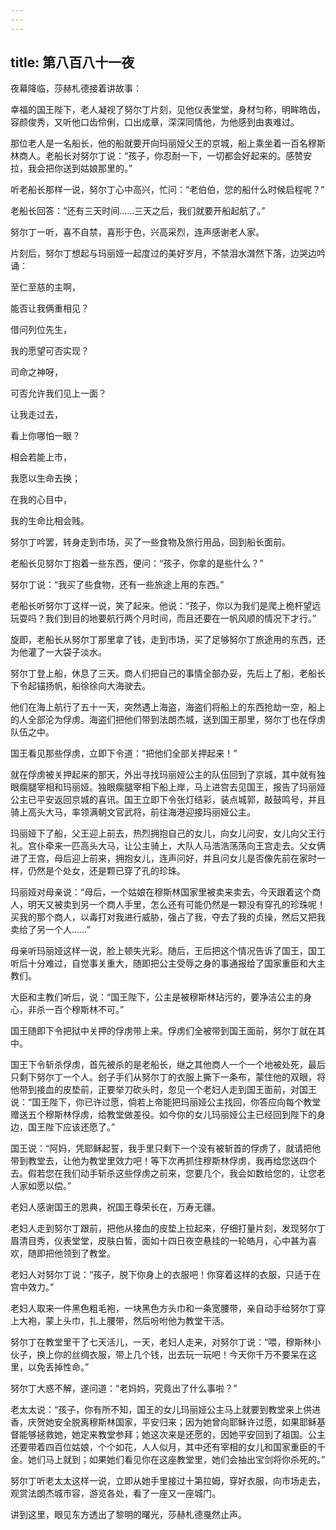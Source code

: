 ```yaml
---
---
---
```

title: 第八百八十一夜
---






夜幕降临，莎赫札德接着讲故事：





幸福的国王陛下，老人凝视了努尔丁片刻，见他仪表堂堂，身材匀称，明眸皓齿，容颜俊秀，又听他口齿伶俐，口出成章，深深同情他，为他感到由衷难过。

那位老人是一名船长，他的船就要开向玛丽娅父王的京城，船上乘坐着一百名穆斯林商人。老船长对努尔丁说：“孩子，你忍耐一下，一切都会好起来的。感赞安拉，我会把你送到姑娘那里的。”

听老船长那样一说，努尔丁心中高兴，忙问：“老伯伯，您的船什么时候启程呢？”

老船长回答：“还有三天时间……三天之后，我们就要开船起航了。”

努尔丁一听，喜不自禁，喜形于色，兴高采烈，连声感谢老人家。

片刻后，努尔丁想起与玛丽娅一起度过的美好岁月，不禁泪水潸然下落，边哭边吟诵：


至仁至慈的主啊，

能否让我俩重相见？

借问列位先生，

我的愿望可否实现？

司命之神呀，

可否允许我们见上一面？

让我走过去，

看上你哪怕一眼？

相会若能上市，

我愿以生命去换；

在我的心目中，

我的生命比相会贱。



努尔丁吟罢，转身走到市场，买了一些食物及旅行用品，回到船长面前。

老船长见努尔丁抱着一些东西，便问：“孩子，你拿的是些什么？”

努尔丁说：“我买了些食物，还有一些旅途上用的东西。”

老船长听努尔丁这样一说，笑了起来。他说：“孩子，你以为我们是爬上桅杆望远玩耍吗？我们到目的地要航行两个月时间，而且还要在一帆风顺的情况下才行。”

旋即，老船长从努尔丁那里拿了钱，走到市场，买了足够努尔丁旅途用的东西，还为他灌了一大袋子淡水。

努尔丁登上船，休息了三天。商人们把自己的事情全部办妥，先后上了船，老船长下令起锚扬帆，船徐徐向大海驶去。

他们在海上航行了五十一天，突然遇上海盗，海盗们将船上的东西抢劫一空，船上的人全部沦为俘虏。海盗们把他们带到法朗杰城，送到国王那里，努尔丁也在俘虏队伍之中。

国王看见那些俘虏，立即下令道：“把他们全部关押起来！”

就在俘虏被关押起来的那天，外出寻找玛丽娅公主的队伍回到了京城，其中就有独眼瘸腿宰相和玛丽娅。独眼瘸腿宰相下船上岸，马上进宫去见国王，报告了玛丽娅公主已平安返回京城的喜讯。国王立即下令张灯结彩，装点城郭，敲鼓鸣号，并且骑上高头大马，率领满朝文官武将，前往海港迎接玛丽娅公主。

玛丽娅下了船，父王迎上前去，热烈拥抱自己的女儿，向女儿问安，女儿向父王行礼。宫仆牵来一匹高头大马，让公主骑上，大队人马浩浩荡荡向王宫走去。父女俩进了王宫，母后迎上前来，拥抱女儿，连声问好，并且问女儿是否像先前在家时一样，仍然是个处女，还是颗已穿了孔的珍珠。

玛丽娅对母亲说：“母后，一个姑娘在穆斯林国家里被卖来卖去，今天跟着这个商人，明天又被卖到另一个商人手里，怎么还有可能仍然是一颗没有穿孔的珍珠呢！买我的那个商人，以毒打对我进行威胁，强占了我，夺去了我的贞操，然后又把我卖给了另一个人……”

母亲听玛丽娅这样一说，脸上顿失光彩。随后，王后把这个情况告诉了国王，国工听后十分难过，自觉事关重大，随即把公主受辱之身的事通报给了国家重臣和大主教们。

大臣和主教们听后，说：“国王陛下，公主是被穆斯林玷污的，要净洁公主的身心，非杀一百个穆斯林不可。”

国王随即下令把狱中关押的俘虏带上来。俘虏们全被带到国王面前，努尔丁就在其中。

国王下令斩杀俘虏，首先被杀的是老船长，继之其他商人一个一个地被处死，最后只剩下努尔丁一个人。刽子手们从努尔丁的衣服上撕下一条布，蒙住他的双眼，将他带到接血的皮垫前，正要举刀砍头时，忽见一个老妇人走到国王面前，对国王说：“国王陛下，你已许过愿，倘若上帝能把玛丽娅公主找回，你答应向每个教堂赠送五个穆斯林俘虏，给教堂做差役。如今你的女儿玛丽娅公主已经回到陛下的身边，国王陛下应该还愿了。”

国王说：“阿妈，凭耶稣起誓，我手里只剩下一个没有被斩首的俘虏了，就请把他带到教堂去，让他为教堂里效力吧！等下次再抓住穆斯林俘虏，我再给您送四个去。假若您在我们动手斩杀这些俘虏之前来，您要几个，我会如数给您的，让您老人家如愿以偿。”

老妇人感谢国王的恩典，祝国王尊荣长在，万寿无疆。

老妇人走到努尔丁跟前，把他从接血的皮垫上拉起来，仔细打量片刻，发现努尔丁眉清目秀，仪表堂堂，皮肤白皙，面如十四日夜空悬挂的一轮皓月，心中甚为喜欢，随即把他领到了教堂。

老妇人对努尔丁说：“孩子，脱下你身上的衣服吧！你穿着这样的衣服，只适于在宫中效力。”

老妇人取来一件黑色粗毛袍，一块黑色方头巾和一条宽腰带，亲自动手给努尔丁穿上大袍，蒙上头巾，扎上腰带，然后吩咐他为教堂干活。

努尔丁在教堂里干了七天活儿，一天，老妇人走来，对努尔丁说：“喂，穆斯林小伙子，换上你的丝绸衣服，带上几个钱，出去玩一玩吧！今天你千万不要呆在这里，以免丢掉性命。”

努尔丁大惑不解，遂问道：“老妈妈，究竟出了什么事啦？”

老太太说：“孩子，你有所不知，国王的女儿玛丽娅公主马上就要到教堂来上供进香，庆贺她安全脱离穆斯林国家，平安归来；因为她曾向耶稣许过愿，如果耶稣基督能够拯救她，她定来教堂参拜；她这次来是还愿的，因她平安回到了祖国。公主还要带着四百位姑娘，个个如花，人人似月，其中还有宰相的女儿和国家重臣的千金。她们马上就到；如果她们看见你在这座教堂里，她们会抽出宝剑将你杀死的。”

努尔丁听老太太这样一说，立即从她手里接过十第拉姆，穿好衣服，向市场走去，观赏法朗杰城市容，游览各处，看了一座又一座城门。





讲到这里，眼见东方透出了黎明的曙光，莎赫札德戛然止声。